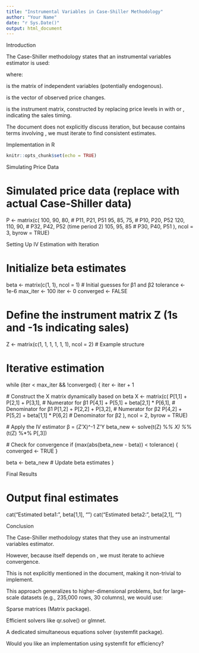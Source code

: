 ```yaml
---
title: "Instrumental Variables in Case-Shiller Methodology"
author: "Your Name"
date: "r Sys.Date()"
output: html_document
---
```


Introduction

The Case-Shiller methodology states that an instrumental variables estimator is used:

where:

 is the matrix of independent variables (potentially endogenous).

 is the vector of observed price changes.

 is the instrument matrix, constructed by replacing price levels in  with  or , indicating the sales timing.

The document does not explicitly discuss iteration, but because  contains terms involving , we must iterate to find consistent estimates.

Implementation in R


```r
knitr::opts_chunk$set(echo = TRUE)
```

Simulating Price Data

# Simulated price data (replace with actual Case-Shiller data)
P <- matrix(c(
  100, 90,  80,  # P11, P21, P51
   95, 85,  75,  # P10, P20, P52
  120, 110, 90,  # P32, P42, P52 (time period 2)
  105, 95,  85   # P30, P40, P51
), ncol = 3, byrow = TRUE)

Setting Up IV Estimation with Iteration

# Initialize beta estimates
beta <- matrix(c(1, 1), ncol = 1)  # Initial guesses for β1 and β2
tolerance <- 1e-6
max_iter <- 100
iter <- 0
converged <- FALSE

# Define the instrument matrix Z (1s and -1s indicating sales)
Z <- matrix(c(1, 1, 1, 1, 1, 1), ncol = 2)  # Example structure

# Iterative estimation
while (iter < max_iter && !converged) {
  iter <- iter + 1

  # Construct the X matrix dynamically based on beta
  X <- matrix(c(
    P[1,1] + P[2,1] + P[3,1],  # Numerator for β1
    P[4,1] + P[5,1] + beta[2,1] * P[6,1],  # Denominator for β1
    P[1,2] + P[2,2] + P[3,2],  # Numerator for β2
    P[4,2] + P[5,2] + beta[1,1] * P[6,2]   # Denominator for β2
  ), ncol = 2, byrow = TRUE)

  # Apply the IV estimator β = (Z'X)^-1 Z'Y
  beta_new <- solve(t(Z) %*% X) %*% (t(Z) %*% P[,3])

  # Check for convergence
  if (max(abs(beta_new - beta)) < tolerance) {
    converged <- TRUE
  }

  beta <- beta_new  # Update beta estimates
}

Final Results

# Output final estimates
cat("Estimated beta1:", beta[1,1], "\n")
cat("Estimated beta2:", beta[2,1], "\n")

Conclusion

The Case-Shiller methodology states that they use an instrumental variables estimator.

However, because  itself depends on , we must iterate to achieve convergence.

This is not explicitly mentioned in the document, making it non-trivial to implement.

This approach generalizes to higher-dimensional problems, but for large-scale datasets (e.g., 235,000 rows, 30 columns), we would use:

Sparse matrices (Matrix package).

Efficient solvers like qr.solve() or glmnet.

A dedicated simultaneous equations solver (systemfit package).

Would you like an implementation using systemfit for efficiency? 

